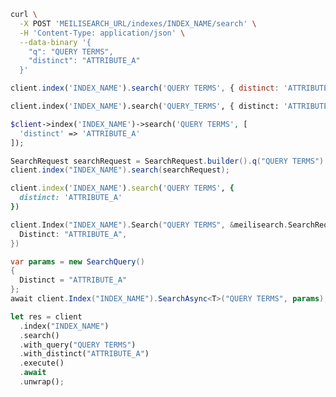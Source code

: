 <CodeGroup>

```bash cURL
curl \
  -X POST 'MEILISEARCH_URL/indexes/INDEX_NAME/search' \
  -H 'Content-Type: application/json' \
  --data-binary '{
    "q": "QUERY TERMS",
    "distinct": "ATTRIBUTE_A"
  }'
```

```javascript JS
client.index('INDEX_NAME').search('QUERY TERMS', { distinct: 'ATTRIBUTE_A' })
```

```python Python
client.index('INDEX_NAME').search('QUERY_TERMS', { distinct: 'ATTRIBUTE_A' })
```

```php PHP
$client->index('INDEX_NAME')->search('QUERY TERMS', [
  'distinct' => 'ATTRIBUTE_A'
]);
```

```java Java
SearchRequest searchRequest = SearchRequest.builder().q("QUERY TERMS").distinct("ATTRIBUTE_A").build();
client.index("INDEX_NAME").search(searchRequest);
```

```ruby Ruby
client.index('INDEX_NAME').search('QUERY TERMS', {
  distinct: 'ATTRIBUTE_A'
})
```

```go Go
client.Index("INDEX_NAME").Search("QUERY TERMS", &meilisearch.SearchRequest{
  Distinct: "ATTRIBUTE_A",
})
```

```csharp C#
var params = new SearchQuery()
{
  Distinct = "ATTRIBUTE_A"
};
await client.Index("INDEX_NAME").SearchAsync<T>("QUERY TERMS", params);
```

```rust Rust
let res = client
  .index("INDEX_NAME")
  .search()
  .with_query("QUERY TERMS")
  .with_distinct("ATTRIBUTE_A")
  .execute()
  .await
  .unwrap();
```
</CodeGroup>